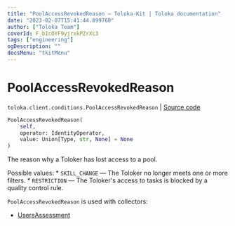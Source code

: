 ```yaml
---
title: "PoolAccessRevokedReason — Toloka-Kit | Toloka documentation"
date: "2023-02-07T15:41:44.899768"
author: ["Toloka Team"]
coverId: F_bIcOYF9yjrxkPZrXc3
tags: ["engineering"]
ogDescription: ""
docsMenu: "tkitMenu"
---
```


# PoolAccessRevokedReason
`toloka.client.conditions.PoolAccessRevokedReason` | [Source code](https://github.com/Toloka/toloka-kit/blob/v1.1.3/src/client/conditions.py#L252)

```python
PoolAccessRevokedReason(
    self,
    operator: IdentityOperator,
    value: Union[Type, str, None] = None
)
```

The reason why a Toloker has lost access to a pool.

Possible values:
    * `SKILL_CHANGE` — The Toloker no longer meets one or more filters.
    * `RESTRICTION` — The Toloker's access to tasks is blocked by a quality control rule.

`PoolAccessRevokedReason` is used with collectors:
- [UsersAssessment](/docs-new/toloka-kit/reference/toloka.client.collectors.UsersAssessment)
